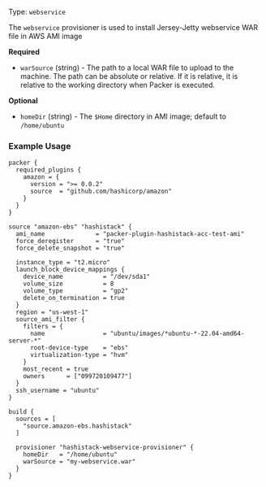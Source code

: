 Type: `webservice`

<!--
  Include a short description about the provisioner. This is a good place
  to call out what the provisioner does, and any additional text that might
  be helpful to a user. See https://www.packer.io/docs/provisioners/null
-->

The `webservice` provisioner is used to install Jersey-Jetty webservice WAR file in AWS AMI image


<!-- Provisioner Configuration Fields -->

**Required**

- `warSource` (string) - The path to a local WAR file to upload to the machine. The path can be absolute or relative. If
   it is relative, it is relative to the working directory when Packer is executed.


<!--
  Optional Configuration Fields

  Configuration options that are not required or have reasonable defaults
  should be listed under the optionals section. Defaults values should be
  noted in the description of the field
-->

**Optional**

- `homeDir` (string) - The `$Home` directory in AMI image; default to `/home/ubuntu`

<!--
  A basic example on the usage of the provisioner. Multiple examples
  can be provided to highlight various configurations.

-->

### Example Usage

```hcl
packer {
  required_plugins {
    amazon = {
      version = ">= 0.0.2"
      source  = "github.com/hashicorp/amazon"
    }
  }
}

source "amazon-ebs" "hashistack" {
  ami_name              = "packer-plugin-hashistack-acc-test-ami"
  force_deregister      = "true"
  force_delete_snapshot = "true"

  instance_type = "t2.micro"
  launch_block_device_mappings {
    device_name           = "/dev/sda1"
    volume_size           = 8
    volume_type           = "gp2"
    delete_on_termination = true
  }
  region = "us-west-1"
  source_ami_filter {
    filters = {
      name                = "ubuntu/images/*ubuntu-*-22.04-amd64-server-*"
      root-device-type    = "ebs"
      virtualization-type = "hvm"
    }
    most_recent = true
    owners      = ["099720109477"]
  }
  ssh_username = "ubuntu"
}

build {
  sources = [
    "source.amazon-ebs.hashistack"
  ]

  provisioner "hashistack-webservice-provisioner" {
    homeDir   = "/home/ubuntu"
    warSource = "my-webservice.war"
  }
}
```
